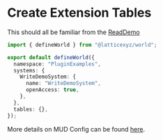# Create Extension Tables

This should all be familiar from the [ReadDemo](../readdemo/mud-config.mdx)

```ts filename="examples/WriteDemo/packages/contracts/mud.config.ts" showLineNumbers
import { defineWorld } from "@latticexyz/world";

export default defineWorld({
  namespace: "PluginExamples",
  systems: {
    WriteDemoSystem: {
      name: "WriteDemoSystem",
      openAccess: true,
    },
  },
  tables: {},
});
```

More details on MUD Config can be found [here](https://mud.dev/config).
